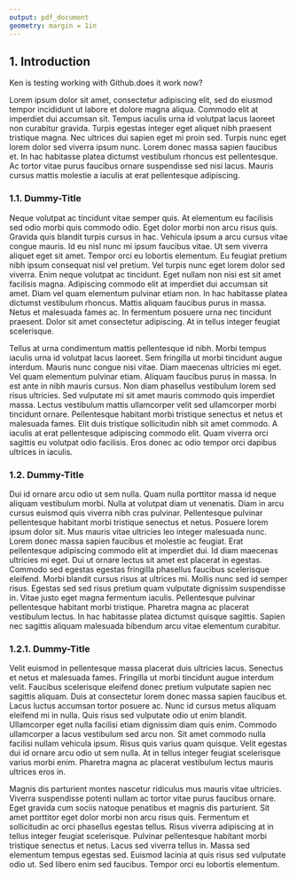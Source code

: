 ```yaml
---
output: pdf_document
geometry: margin = 1in
---
```


## 1. Introduction

Ken is testing working with Github.does it work now?

Lorem ipsum dolor sit amet, consectetur adipiscing elit, sed do eiusmod tempor incididunt ut labore et dolore magna aliqua. Commodo elit at imperdiet dui accumsan sit. Tempus iaculis urna id volutpat lacus laoreet non curabitur gravida. Turpis egestas integer eget aliquet nibh praesent tristique magna. Nec ultrices dui sapien eget mi proin sed. Turpis nunc eget lorem dolor sed viverra ipsum nunc. Lorem donec massa sapien faucibus et. In hac habitasse platea dictumst vestibulum rhoncus est pellentesque. Ac tortor vitae purus faucibus ornare suspendisse sed nisi lacus. Mauris cursus mattis molestie a iaculis at erat pellentesque adipiscing.

### 1.1. Dummy-Title

Neque volutpat ac tincidunt vitae semper quis. At elementum eu facilisis sed odio morbi quis commodo odio. Eget dolor morbi non arcu risus quis. Gravida quis blandit turpis cursus in hac. Vehicula ipsum a arcu cursus vitae congue mauris. Id eu nisl nunc mi ipsum faucibus vitae. Ut sem viverra aliquet eget sit amet. Tempor orci eu lobortis elementum. Eu feugiat pretium nibh ipsum consequat nisl vel pretium. Vel turpis nunc eget lorem dolor sed viverra. Enim neque volutpat ac tincidunt. Eget nullam non nisi est sit amet facilisis magna. Adipiscing commodo elit at imperdiet dui accumsan sit amet. Diam vel quam elementum pulvinar etiam non. In hac habitasse platea dictumst vestibulum rhoncus. Mattis aliquam faucibus purus in massa. Netus et malesuada fames ac. In fermentum posuere urna nec tincidunt praesent. Dolor sit amet consectetur adipiscing. At in tellus integer feugiat scelerisque.

Tellus at urna condimentum mattis pellentesque id nibh. Morbi tempus iaculis urna id volutpat lacus laoreet. Sem fringilla ut morbi tincidunt augue interdum. Mauris nunc congue nisi vitae. Diam maecenas ultricies mi eget. Vel quam elementum pulvinar etiam. Aliquam faucibus purus in massa. In est ante in nibh mauris cursus. Non diam phasellus vestibulum lorem sed risus ultricies. Sed vulputate mi sit amet mauris commodo quis imperdiet massa. Lectus vestibulum mattis ullamcorper velit sed ullamcorper morbi tincidunt ornare. Pellentesque habitant morbi tristique senectus et netus et malesuada fames. Elit duis tristique sollicitudin nibh sit amet commodo. A iaculis at erat pellentesque adipiscing commodo elit. Quam viverra orci sagittis eu volutpat odio facilisis. Eros donec ac odio tempor orci dapibus ultrices in iaculis.

### 1.2. Dummy-Title
Dui id ornare arcu odio ut sem nulla. Quam nulla porttitor massa id neque aliquam vestibulum morbi. Nulla at volutpat diam ut venenatis. Diam in arcu cursus euismod quis viverra nibh cras pulvinar. Pellentesque pulvinar pellentesque habitant morbi tristique senectus et netus. Posuere lorem ipsum dolor sit. Mus mauris vitae ultricies leo integer malesuada nunc. Lorem donec massa sapien faucibus et molestie ac feugiat. Erat pellentesque adipiscing commodo elit at imperdiet dui. Id diam maecenas ultricies mi eget. Dui ut ornare lectus sit amet est placerat in egestas. Commodo sed egestas egestas fringilla phasellus faucibus scelerisque eleifend. Morbi blandit cursus risus at ultrices mi. Mollis nunc sed id semper risus. Egestas sed sed risus pretium quam vulputate dignissim suspendisse in. Vitae justo eget magna fermentum iaculis. Pellentesque pulvinar pellentesque habitant morbi tristique. Pharetra magna ac placerat vestibulum lectus. In hac habitasse platea dictumst quisque sagittis. Sapien nec sagittis aliquam malesuada bibendum arcu vitae elementum curabitur.

### 1.2.1. Dummy-Title

Velit euismod in pellentesque massa placerat duis ultricies lacus. Senectus et netus et malesuada fames. Fringilla ut morbi tincidunt augue interdum velit. Faucibus scelerisque eleifend donec pretium vulputate sapien nec sagittis aliquam. Duis at consectetur lorem donec massa sapien faucibus et. Lacus luctus accumsan tortor posuere ac. Nunc id cursus metus aliquam eleifend mi in nulla. Quis risus sed vulputate odio ut enim blandit. Ullamcorper eget nulla facilisi etiam dignissim diam quis enim. Commodo ullamcorper a lacus vestibulum sed arcu non. Sit amet commodo nulla facilisi nullam vehicula ipsum. Risus quis varius quam quisque. Velit egestas dui id ornare arcu odio ut sem nulla. At in tellus integer feugiat scelerisque varius morbi enim. Pharetra magna ac placerat vestibulum lectus mauris ultrices eros in.

Magnis dis parturient montes nascetur ridiculus mus mauris vitae ultricies. Viverra suspendisse potenti nullam ac tortor vitae purus faucibus ornare. Eget gravida cum sociis natoque penatibus et magnis dis parturient. Sit amet porttitor eget dolor morbi non arcu risus quis. Fermentum et sollicitudin ac orci phasellus egestas tellus. Risus viverra adipiscing at in tellus integer feugiat scelerisque. Pulvinar pellentesque habitant morbi tristique senectus et netus. Lacus sed viverra tellus in. Massa sed elementum tempus egestas sed. Euismod lacinia at quis risus sed vulputate odio ut. Sed libero enim sed faucibus. Tempor orci eu lobortis elementum.